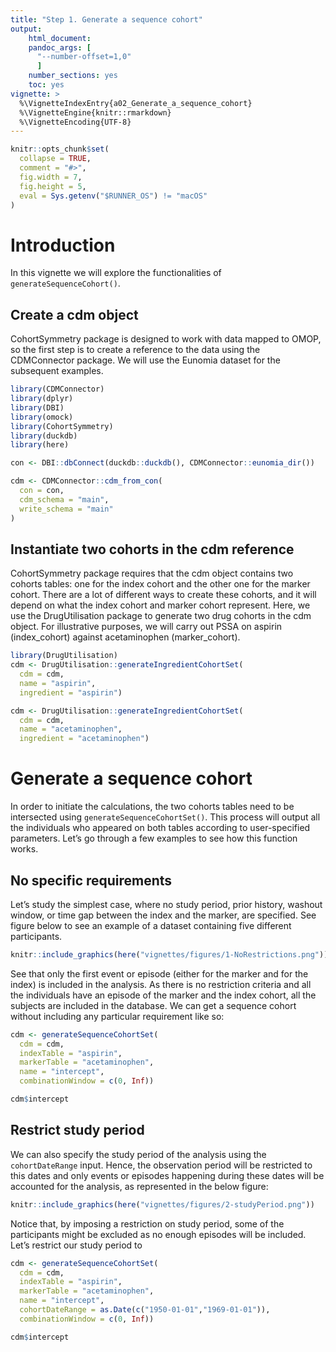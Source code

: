 ```yaml
---
title: "Step 1. Generate a sequence cohort"
output:
    html_document:
    pandoc_args: [
      "--number-offset=1,0"
      ]
    number_sections: yes
    toc: yes
vignette: >
  %\VignetteIndexEntry{a02_Generate_a_sequence_cohort}
  %\VignetteEngine{knitr::rmarkdown}
  %\VignetteEncoding{UTF-8}
---
```


```r
knitr::opts_chunk$set(
  collapse = TRUE,
  comment = "#>",
  fig.width = 7,
  fig.height = 5,
  eval = Sys.getenv("$RUNNER_OS") != "macOS"
)
```



# Introduction
In this vignette we will explore the functionalities of `generateSequenceCohort()`. 

## Create a cdm object
CohortSymmetry package is designed to work with data mapped to OMOP, so the first step is to create a reference to the data using the CDMConnector package. We will use the Eunomia dataset for the subsequent examples. 

```r
library(CDMConnector)
library(dplyr)
library(DBI)
library(omock)
library(CohortSymmetry)
library(duckdb)
library(here)

con <- DBI::dbConnect(duckdb::duckdb(), CDMConnector::eunomia_dir())

cdm <- CDMConnector::cdm_from_con(
  con = con,
  cdm_schema = "main",
  write_schema = "main"
)
```

## Instantiate two cohorts in the cdm reference
CohortSymmetry package requires that the cdm object contains two cohorts tables: one for the index cohort and the other one for the marker cohort. There are a lot of different ways to create these cohorts, and it will depend on what the index cohort and marker cohort represent. Here, we use the DrugUtilisation package to generate two drug cohorts in the cdm object. For illustrative purposes, we will carry out PSSA on aspirin (index_cohort) against acetaminophen (marker_cohort).

```r
library(DrugUtilisation)
cdm <- DrugUtilisation::generateIngredientCohortSet(
  cdm = cdm,
  name = "aspirin",
  ingredient = "aspirin")

cdm <- DrugUtilisation::generateIngredientCohortSet(
  cdm = cdm,
  name = "acetaminophen",
  ingredient = "acetaminophen")
```

# Generate a sequence cohort
In order to initiate the calculations, the two cohorts tables need to be intersected using `generateSequenceCohortSet()`. This process will output all the individuals who appeared on both tables according to user-specified parameters. Let's go through a few examples to see how this function works.

## No specific requirements
Let's study the simplest case, where no study period, prior history, washout window, or time gap between the index and the marker, are specified. See figure below to see an example of a dataset containing five different participants.

```r
knitr::include_graphics(here("vignettes/figures/1-NoRestrictions.png"))
```

See that only the first event or episode (either for the marker and for the index) is included in the analysis. As there is no restriction criteria and all the individuals have an episode of the marker and the index cohort, all the subjects are included in the database. We can get a sequence cohort without including any particular requirement like so:

```r
cdm <- generateSequenceCohortSet(
  cdm = cdm,
  indexTable = "aspirin",
  markerTable = "acetaminophen",
  name = "intercept",
  combinationWindow = c(0, Inf))

cdm$intercept
```

## Restrict study period
We can also specify the study period of the analysis using the `cohortDateRange` input. Hence, the observation period will be restricted to this dates and only events or episodes happening during these dates will be accounted for the analysis, as represented in the below figure:

```r
knitr::include_graphics(here("vignettes/figures/2-studyPeriod.png"))
```

Notice that, by imposing a restriction on study period, some of the participants might be excluded as no enough episodes will be included. Let's restrict our study period to 

```r
cdm <- generateSequenceCohortSet(
  cdm = cdm,
  indexTable = "aspirin",
  markerTable = "acetaminophen",
  name = "intercept",
  cohortDateRange = as.Date(c("1950-01-01","1969-01-01")),
  combinationWindow = c(0, Inf))

cdm$intercept
```

